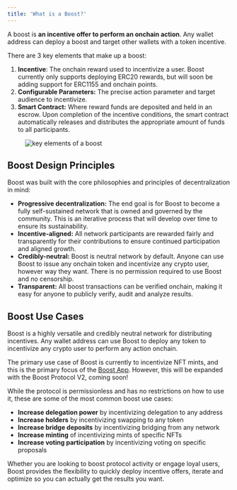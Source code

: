 ```yaml
---
title: 'What is a Boost?'
---
```


A boost is **an incentive offer to perform an onchain action**. Any wallet address can deploy a boost and target other wallets with a token incentive.

There are 3 key elements that make up a boost:

1. **Incentive**: The onchain reward used to incentivize a user. Boost currently only supports deploying ERC20 rewards, but will soon be adding support for ERC1155 and onchain points.
2. **Configurable Parameters:** The precise action parameter and target audience to incentivize.
3. **Smart Contract:** Where reward funds are deposited and held in an escrow. Upon completion of the incentive conditions, the smart contract automatically releases and distributes the appropriate amount of funds to all participants.

<Figure caption="The Key Elements of a Boost">
    <img src="/assets/key-elements-of-a-boost.png" alt="key elements of a boost" />
</Figure>

## Boost Design Principles

Boost was built with the core philosophies and principles of decentralization in mind:

* **Progressive decentralization:** The end goal is for Boost to become a fully self-sustained network that is owned and governed by the community. This is an iterative process that will develop over time to ensure its sustainability.
* **Incentive-aligned:** All network participants are rewarded fairly and transparently for their contributions to ensure continued participation and aligned growth.
* **Credibly-neutral:** Boost is neutral network by default. Anyone can use Boost to issue any onchain token and incentivize any crypto user, however way they want. There is no permission required to use Boost and no censorship.
* **Transparent:** All boost transactions can be verified onchain, making it easy for anyone to publicly verify, audit and analyze results.

## Boost Use Cases

Boost is a highly versatile and credibly neutral network for distributing incentives. Any wallet address can use Boost to deploy any token to incentivize any crypto user to perform any action onchain.

The primary use case of Boost is currently to incentivize NFT mints, and this is the primary focus of the [Boost App](https://boost.xyz). However, this will be expanded with the Boost Protocol V2, coming soon!

While the protocol is permissionless and has no restrictions on how to use it, these are some of the most common boost use cases:

* **Increase delegation power** by incentivizing delegation to any address
* **Increase holders** by incentivizing swapping to any token
* **Increase bridge deposits** by incentivizing bridging from any network
* **Increase minting** of incentivizing mints of specific NFTs
* **Increase voting participation** by incentivizing voting on specific proposals

Whether you are looking to boost protocol activity or engage loyal users, Boost provides the flexibility to quickly deploy incentive offers, iterate and optimize so you can actually get the results you want.
